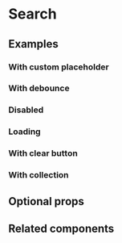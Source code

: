 # Search

<ComponentDescription name="search" />

<Preview name="search" />

## Examples

### With custom placeholder

<Preview name="search-custom-placeholder" />

### With debounce

<Preview name="search-debounce" />

### Disabled

<Preview name="search-disabled" />

### Loading

<Preview name="search-loading" />

### With clear button

<Preview name="search-with-clear-button" />

### With collection

<Preview name="search-with-collection" />

## Optional props

<PropsDocs name="search" />

## Related components

<ComponentSummaryGrid>
  <ComponentSummary name="filter" />
  <ComponentSummary name="input" />
</ComponentSummaryGrid>

